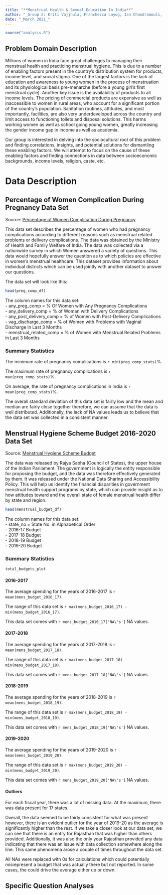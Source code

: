 ```yaml
---
title: "**Menstrual Health & Sexual Education In India**"
author: "_Group 2: Kriti Vajjhula, Franchezca Layog, Ian Chandramouli, & Harmeet Singh_"
date: "_March 2021_"
---
```


```r

source("analysis.R")

```

## Problem Domain Description

Millions of women in India face great challenges to managing their menstrual 
health and practicing menstrual hygiene. This is due to a number of enabling 
factors present in the country's distribution system for products, income 
level, and social stigma. One of the largest factors is the lack of education 
and awareness to young women in the process of menstruation and its physiological 
basis pre-menarche (before a young girl's first menstrual cycle). Another key
issue is the availability of products to all income levels. The pricing of 
commercial products are expensive as well as inaccessible to women in rural areas,
who account for a significant portion of the country's population. Sanitation
routines, attitudes, and most importantly, facilities, are also very underdeveloped
across the country and limit access to functioning toilets and disposal solutions. 
This harms working women as well as school going young women, greatly increasing 
the gender income gap in income as well as academia.

Our group is interested in delving into the sociocultural root of this problem 
and finding correlations, insights, and potential solutions for dismantling 
these enabling factors. We will attempt to focus on the cause of these enabling 
factors and finding connections in data between socioeconomic backgrounds, 
income levels, religion, caste, etc.

# Data Description

## Percentage of Women Complication During Pregnancy Data Set
Source: [Percentage of Women Complication During Pregnancy](https://data.gov.in/resources/percentage-women-who-had-any-pregnancy-complication-any-delivery-complication-any-post)

This data set describes the percentage of women who had pregnancy complications 
according to different reasons such as menstrual related problems or delivery complications.
The data was obtained by the Ministry of Health and Family Welfare of India. 
The data was collected via a nationwide survey in which Women answered a variety of questions.
This data would hopefully answer the question as to which policies are effective 
in women's menstrual healthcare. This dataset provides information about 
individual districts which can be used jointly with another dataset to answer 
our questions.

The data set will look like this:

```r

head(preg_comp_df)

```

The column names for this data set: <br> 
- any_preg_comp = % Of Women with Any Pregnancy Complications <br>
- any_delivery_comp = % of Woman with Delivery Complications <br>
- any_post_delivery_comp = % of Women with Post-Delivery Complications <br>
- vag_discharge_comp = % of Women with Problems with Vaginal Discharge in Last 3 Months <br>
- menstrual_related_comp = % of Women with Menstrual Related Problems in Last 3 Months <br>

### Summary Statistics

The minimum rate of pregnancy complications is `r min(preg_comp_stats)`%.

The maximum rate of pregnancy complications is `r max(preg_comp_stats)`%.

On average, the rate of pregnancy complications in India is `r mean(preg_comp_stats)`%.

The overall standard deviation of this data set is fairly low and the mean and median
are fairly close together therefore, we can assume that the data is well distributed.
Additionally, the lack of NA values leads us to believe that the data set was
collected in a consistent manner.

## Menstrual Hygiene Scheme Budget 2016-2020 Data Set
Source: [Menstrual Hygiene Scheme Budget](https://data.gov.in/resources/stateut-wise-menstrual-hygiene-scheme-budget-approved-under-nhm-2016-17-2019-20-ministry)

The data was released by Rajya Sabha (Council of States), the upper house of the 
Indian Parliament. The government is logically the entity responsible for proposing 
the budget, and the data was therefore effectively generated by them. It was 
released under the National Data Sharing and Accessibility Policy.
This will help us identify the financial disparities in government menstrual
health support programs by state, which can provide insight as to how attitudes 
toward and the overall state of female menstrual health differ by state and region.

```r

head(menstrual_budget_df)

```

The column names for this data set: <br>
- state_no = State No. in Alphabetical Order <br>
- 2016-17 Budget <br>
- 2017-18 Budget <br>
- 2018-19 Budget <br>
- 2019-20 Budget <br>

### Summary Statistics

```r

total_budgets_plot

```

#### **2016-2017**

The average spending for the years of 2016-2017 is `r mean(mens_budget_2016_17)`.

The range of this data set is `r max(mens_budget_2016_17) - min(mens_budget_2016_17)`.

This data set comes with `r mens_budget_2016_17['NA\'s']` NA values.

#### **2017-2018**

The average spending for the years of 2017-2018 is `r mean(mens_budget_2017_18)`.

The range of this data set is `r max(mens_budget_2017_18) - min(mens_budget_2017_18)`.

This data set comes with `r mens_budget_2017_18['NA\'s']` NA values.

#### **2018-2019**

The average spending for the years of 2018-2019 is `r mean(mens_budget_2018_19)`.

The range of this data set is `r max(mens_budget_2018_19) - min(mens_budget_2018_19)`.

This data set comes with `r mens_budget_2018_19['NA\'s']` NA values.

#### **2019-2020**

The average spending for the years of 2019-2020 is `r mean(mens_budget_2019_20)`.

The range of this data set is `r max(mens_budget_2019_20) - min(mens_budget_2019_20)`.

This data set comes with `r mens_budget_2019_20['NA\'s']` NA values.

#### **Outliers**

For each fiscal year, there was a lot of missing data. At the maximum, there was data
present for 17 states.

Overall, the data seemed to be fairly consistent for what was present however, there is an
evident outlier for the year of 2019-20 as the average is significantly higher than the rest.
If we take a closer look at our data set, we can see that there is an entry for Rajasthan
that was higher than others provided. Additionally, it was also the only year Rajasthan
provided any data indicating that there was an issue with data collection somewhere along the line.
This same phenomena arose a couple of times throughout the data set.

All NAs were replaced with 0s for calculations which could potentially misrepresent a budget
that was actually there but not reported. In some cases, the could drive the average either
up or down.

## Specific Question Analyses